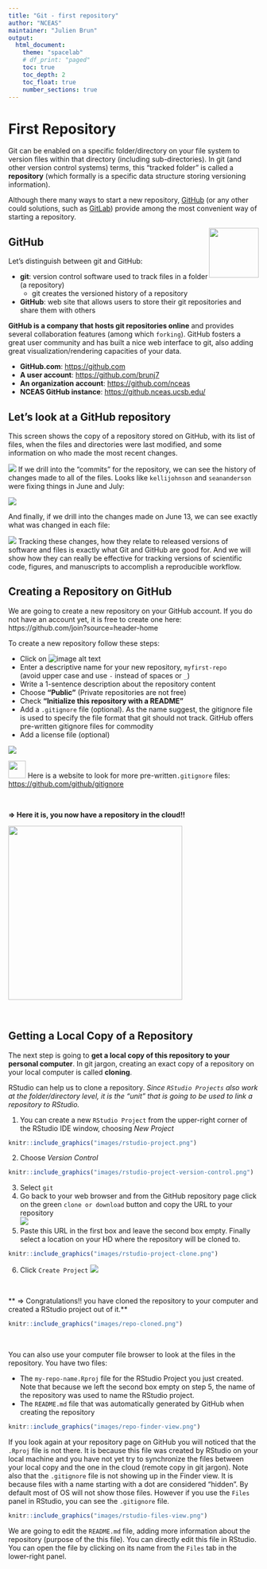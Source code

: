 ```yaml
---
title: "Git - first repository"
author: "NCEAS"
maintainer: "Julien Brun"
output: 
  html_document:
    theme: "spacelab"
    # df_print: "paged"
    toc: true
    toc_depth: 2
    toc_float: true
    number_sections: true
---
```


# First Repository

Git can be enabled on a specific folder/directory on your file system to version files within that directory (including sub-directories). In git (and other version control systems) terms, this “tracked folder” is called a **repository** (which formally is a specific data structure storing versioning information).

Although there many ways to start a new repository, [GitHub](https://github.com/) (or any other could solutions, such as [GitLab](https://about.gitlab.com/)) provide among the most convenient way of starting a repository.

<img style="float: right;width: 100px;" src="images/github-logo.png">

## GitHub  

Let's distinguish between git and GitHub:

- __git__: version control software used to track files in a folder (a repository)
    - git creates the versioned history of a repository
- __GitHub__: web site that allows users to store their git repositories and share them with others
	
**GitHub is a company that hosts git repositories online** and provides several collaboration features (among which `forking`). GitHub fosters a great user community and has built a nice web interface to git, also adding great visualization/rendering capacities of your data.

- **GitHub.com**: <https://github.com>
- **A user account**: <https://github.com/brunj7>
- **An organization account**: <https://github.com/nceas>
- **NCEAS GitHub instance**: <https://github.nceas.ucsb.edu/> 

## Let's look at a GitHub repository

This screen shows the copy of a repository stored on GitHub,
with its list of files, when the files and directories were last modified, 
and some information on who made the most recent changes.  

![](images/ss3sim-github.png)
If we drill into the 
"commits" for the repository, we can see the history of changes made to all of 
the files.  Looks like `kellijohnson` and `seananderson` were fixing things in
June and July:

![](images/ss3sim-commits.png)

And finally, if we drill into the changes made on June 13, we can see exactly what
was changed in each file:

![](images/ss3sim-diff.png)
Tracking these changes, how they relate to released versions of software and files
is exactly what Git and GitHub are good for.  And we will show how they can really 
be effective for tracking versions of scientific code, figures, and manuscripts
to accomplish a reproducible workflow.


## Creating a Repository on GitHub

We are going to create a new repository on your GitHub account. If you do not have an account yet, it is free to create one here: https://github.com/join?source=header-home

To create a new repository follow these steps:

- Click on ![image alt text](images/github-create.png)
- Enter a descriptive name for your new repository, `myfirst-repo`  
(avoid upper case and use `-` instead of spaces or `_`)
- Write a 1-sentence description about the repository content
- Choose **"Public"** (Private repositories are not free)
- Check **"Initialize this repository with a README"**
- Add a `.gitignore` file (optional). As the name suggest, the gitignore file is used to specify the file format that git should not track. GitHub offers pre-written gitignore files for commodity
- Add a license file (optional) 


![](images/github-create-repo.png)


<img style="align: left;width: 35px;" src=images/tip.png /> Here is a website to look for more pre-written`.gitignore` files: <https://github.com/github/gitignore>

<br>

**=> Here it is, you now have a repository in the cloud!!** 

<img style="align: left;width: 350px;" src=images/github_cloud_with_repo.png /> 

<br>


## Getting a Local Copy of a Repository

The next step is going to **get a local copy of this repository to your personal computer**. In git jargon, creating an exact copy of a repository on your local computer is called **cloning**.

RStudio can help us to clone a repository. *Since `RStudio Projects` also work at the folder/directory level, it is the "unit" that is going to be used to link a repository to RStudio.*

1. You can create a new `RStudio Project` from the upper-right corner of the RStudio IDE window, choosing *New Project*  
```r
knitr::include_graphics("images/rstudio-project.png")
```
2. Choose *Version Control*  
```r
knitr::include_graphics("images/rstudio-project-version-control.png")
```
3. Select `git`
4. Go back to your web browser and from the GitHub repository page click on the green `clone or download` button and copy the URL to your repository  
![](images/github-get-url.png)
5. Paste this URL in the first box and leave the second box empty. Finally select a location on your HD where the repository will be cloned to.
```r
knitr::include_graphics("images/rstudio-project-clone.png")
```
6. Click `Create Project`
![](images/rstudio-cloned-repo.png)

<br>

** => Congratulations!! you have cloned the repository to your computer and created a RStudio project out of it.**

```r
knitr::include_graphics("images/repo-cloned.png")
```


<br>

You can also use your computer file browser to look at the files in the repository. You have two files:

- The `my-repo-name.Rproj` file for the RStudio Project you just created. Note that because we left the second box empty on step 5, the name of the repository was used to name the RStudio project.
- The `README.md` file that was automatically generated by GitHub when creating the repository

```r
knitr::include_graphics("images/repo-finder-view.png")
```

If you look again at your repository page on GitHub you will noticed that the `.Rproj` file is not there. It is because this file was created by RStudio on your local machine and you have not yet try to synchronize the files between your local copy and the one in the cloud (remote copy in git jargon). Note also that the `.gitignore` file is not showing up in the Finder view. It is because files with a name starting with a dot are considered "hidden". By default most of OS will not show those files. However if you use the `Files` panel in RStudio, you can see the `.gitignore` file.

```r
knitr::include_graphics("images/rstudio-files-view.png")
```

We are going to edit the `README.md` file, adding more information about the repository (purpose of the this file). You can directly edit this file in RStudio. You can open the file by clicking on its name from the `Files` tab in the lower-right panel.